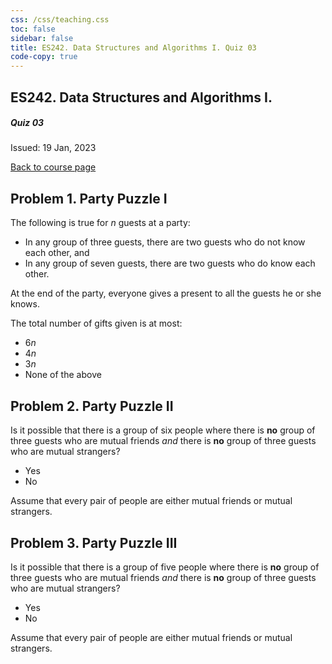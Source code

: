 ```yaml
---
css: /css/teaching.css
toc: false
sidebar: false
title: ES242. Data Structures and Algorithms I. Quiz 03
code-copy: true
---
```


:::{.column-body-outset}

## ES242. Data Structures and Algorithms I.

##### Quiz 03 

Issued: 19 Jan, 2023

[Back to course page](../index.qmd)

:::{.callout-note icon="false"}

# Problem 1. Party Puzzle I

The following is true for $n$ guests at a party:

- In any group of three guests, there are two guests who do not know each other, and
- In any group of seven guests, there are two guests who do know each other.

At the end of the party, everyone gives a present to all the guests he or she knows. 

The total number of gifts given is at most:

- $6n$
- $4n$
- $3n$
- None of the above

:::


:::{.callout-note icon="false"}

# Problem 2. Party Puzzle II

Is it possible that there is a group of six people where there is **no** group of three guests who are mutual friends _and_ there is **no** group of three guests who are mutual strangers?

- Yes
- No

Assume that every pair of people are either mutual friends or mutual strangers.

:::


:::{.callout-note icon="false"}

# Problem 3. Party Puzzle III

Is it possible that there is a group of five people where there is **no** group of three guests who are mutual friends _and_ there is **no** group of three guests who are mutual strangers?

- Yes
- No

Assume that every pair of people are either mutual friends or mutual strangers.

:::

:::